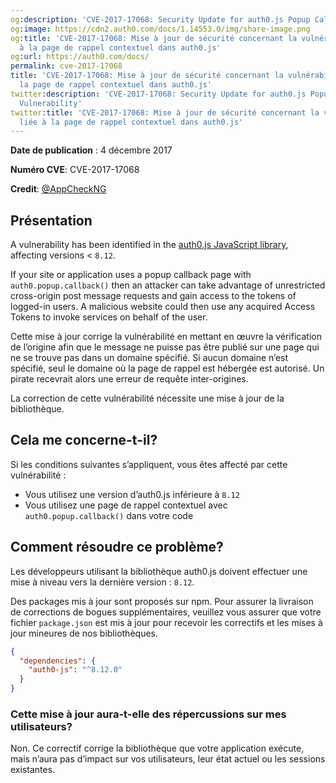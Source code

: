 ```yaml
---
og:description: 'CVE-2017-17068: Security Update for auth0.js Popup Callback Vulnerability'
og:image: https://cdn2.auth0.com/docs/1.14553.0/img/share-image.png
og:title: 'CVE-2017-17068: Mise à jour de sécurité concernant la vulnérabilité liée
  à la page de rappel contextuel dans auth0.js'
og:url: https://auth0.com/docs/
permalink: cve-2017-17068
title: 'CVE-2017-17068: Mise à jour de sécurité concernant la vulnérabilité liée à
  la page de rappel contextuel dans auth0.js'
twitter:description: 'CVE-2017-17068: Security Update for auth0.js Popup Callback
  Vulnerability'
twitter:title: 'CVE-2017-17068: Mise à jour de sécurité concernant la vulnérabilité
  liée à la page de rappel contextuel dans auth0.js'
---
```


**Date de publication** : 4 décembre 2017

**Numéro CVE**: CVE-2017-17068

**Credit**: [@AppCheckNG](https://twitter.com/AppCheckNG)

## Présentation

A vulnerability has been identified in the [auth0.js JavaScript library](/docs/libraries/auth0js), affecting versions < `8.12`.

If your site or application uses a popup callback page with `auth0.popup.callback()` then an attacker can take advantage of unrestricted cross-origin post message requests and gain access to the tokens of logged-in users. A malicious website could then use any acquired <Tooltip tip="Access Token: Authorization credential, in the form of an opaque string or JWT, used to access an API." cta="View Glossary" href="/docs/glossary?term=Access+Tokens">Access Tokens</Tooltip> to invoke services on behalf of the user.

Cette mise à jour corrige la vulnérabilité en mettant en œuvre la vérification de l’origine afin que le message ne puisse pas être publié sur une page qui ne se trouve pas dans un domaine spécifié. Si aucun domaine n’est spécifié, seul le domaine où la page de rappel est hébergée est autorisé. Un pirate recevrait alors une erreur de requête inter-origines.

La correction de cette vulnérabilité nécessite une mise à jour de la bibliothèque.

## Cela me concerne-t-il?

Si les conditions suivantes s’appliquent, vous êtes affecté par cette vulnérabilité :

* Vous utilisez une version d’auth0.js inférieure à `8.12`
* Vous utilisez une page de rappel contextuel avec `auth0.popup.callback()` dans votre code

## Comment résoudre ce problème?

Les développeurs utilisant la bibliothèque auth0.js doivent effectuer une mise à niveau vers la dernière version : `8.12`.

Des packages mis à jour sont proposés sur npm. Pour assurer la livraison de corrections de bogues supplémentaires, veuillez vous assurer que votre fichier `package.json` est mis à jour pour recevoir les correctifs et les mises à jour mineures de nos bibliothèques.

```json lines
{
  "dependencies": {
    "auth0-js": "^8.12.0"
  }
}
```






### Cette mise à jour aura-t-elle des répercussions sur mes utilisateurs?

Non. Ce correctif corrige la bibliothèque que votre application exécute, mais n’aura pas d’impact sur vos utilisateurs, leur état actuel ou les sessions existantes.